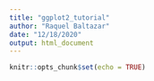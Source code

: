 ```yaml
---
title: "ggplot2_tutorial"
author: "Raquel Baltazar"
date: "12/18/2020"
output: html_document
---
```


```r
knitr::opts_chunk$set(echo = TRUE)
```
